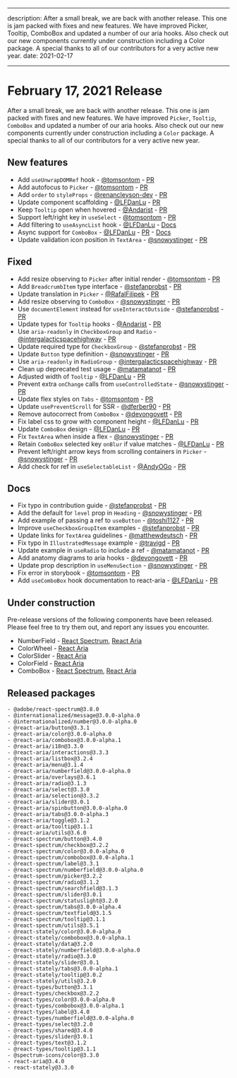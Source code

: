 <!-- Copyright 2020 Adobe. All rights reserved.
This file is licensed to you under the Apache License, Version 2.0 (the "License");
you may not use this file except in compliance with the License. You may obtain a copy
of the License at http://www.apache.org/licenses/LICENSE-2.0
Unless required by applicable law or agreed to in writing, software distributed under
the License is distributed on an "AS IS" BASIS, WITHOUT WARRANTIES OR REPRESENTATIONS
OF ANY KIND, either express or implied. See the License for the specific language
governing permissions and limitations under the License. -->


---

description: After a small break, we are back with another release. This one is jam packed with fixes and new features. We have improved Picker, Tooltip, ComboBox and updated a number of our aria hooks. Also check out our new components currently under construction including a Color package. A special thanks to all of our contributors for a very active new year.
date: 2021-02-17

---

# February 17, 2021 Release

After a small break, we are back with another release. This one is jam packed with fixes and new features. We have improved `Picker`, `Tooltip`, `ComboBox` and updated a number of our aria hooks. Also check out our new components currently under construction including a `Color` package. A special thanks to all of our contributors for a very active new year.

## New features

- Add `useUnwrapDOMRef` hook - [@tomsontom](https://github.com/tomsontom) - [PR](https://github.com/watheia/spectrum/pull/1322)
- Add autofocus to `Picker` - [@tomsontom](https://github.com/tomsontom) - [PR](https://github.com/watheia/spectrum/pull/1250)
- Add `order` to `styleProps` - [@renancleyson-dev](https://github.com/renancleyson-dev) - [PR](https://github.com/watheia/spectrum/pull/1351)
- Update component scaffolding - [@LFDanLu](https://github.com/LFDanLu) - [PR](https://github.com/watheia/spectrum/pull/1364)
- Keep `Tooltip` open when hovered - [@Andarist](https://github.com/Andarist) - [PR](https://github.com/watheia/spectrum/pull/1377)
- Support left/right key in `useSelect` - [@tomsontom](https://github.com/tomsontom) - [PR](https://github.com/watheia/spectrum/pull/1299)
- Add filtering to `useAsyncList` hook - [@LFDanLu](https://github.com/LFDanLu) - [Docs](https://watheia.org/react-stately/useAsyncList.html#filtering)
- Async support for `ComboBox` - [@LFDanLu](https://github.com/LFDanLu) - [PR](https://github.com/watheia/spectrum/pull/1335) - [Docs](https://watheia.org/react-spectrum/ComboBox.html#asynchronous-loading)
- Update validation icon position in `TextArea` - [@snowystinger](https://github.com/snowystinger) - [PR](https://github.com/watheia/spectrum/pull/1543)

## Fixed

- Add resize observing to `Picker` after initial render - [@tomsontom](https://github.com/tomsontom) - [PR](https://github.com/watheia/spectrum/pull/1284)
- Add `BreadcrumbItem` type interface - [@stefanprobst](https://github.com/stefanprobst) - [PR](https://github.com/watheia/spectrum/pull/1317)
- Update translation in `Picker` - [@RafalFilipek](https://github.com/RafalFilipek) - [PR](https://github.com/watheia/spectrum/pull/1309)
- Add resize observing to `ComboBox` - [@snowystinger](https://github.com/snowystinger) - [PR](https://github.com/watheia/spectrum/pull/1333)
- Use `documentElement` instead for `useInteractOutside` - [@stefanprobst](https://github.com/stefanprobst) - [PR](https://github.com/watheia/spectrum/pull/1369)
- Update types for `Tooltip` hooks - [@Andarist](https://github.com/Andarist) - [PR](https://github.com/watheia/spectrum/pull/1372)
- Use `aria-readonly` in `CheckboxGroup` and `Radio` - [@intergalacticspacehighway](https://github.com/intergalacticspacehighway) - [PR](https://github.com/watheia/spectrum/pull/1414)
- Update required type for `CheckboxGroup` - [@stefanprobst](https://github.com/stefanprobst) - [PR](https://github.com/watheia/spectrum/pull/1337)
- Update `Button` type definition - [@snowystinger](https://github.com/snowystinger) - [PR](https://github.com/watheia/spectrum/pull/1361)
- Use `aria-readonly` in `RadioGroup` - [@intergalacticspacehighway](https://github.com/intergalacticspacehighway) - [PR](https://github.com/watheia/spectrum/pull/1424)
- Clean up deprecated test usage - [@matamatanot](https://github.com/matamatanot) - [PR](https://github.com/watheia/spectrum/pull/1430)
- Adjusted width of `Tooltip` - [@LFDanLu](https://github.com/LFDanLu) - [PR](https://github.com/watheia/spectrum/pull/1451)
- Prevent extra `onChange` calls from `useControlledState` - [@snowystinger](https://github.com/snowystinger) - [PR](https://github.com/watheia/spectrum/pull/1480)
- Update flex styles on `Tabs` - [@tomsontom](https://github.com/tomsontom) - [PR](https://github.com/watheia/spectrum/pull/1473)
- Update `usePreventScroll` for SSR - [@dferber90](https://github.com/dferber90) - [PR](https://github.com/watheia/spectrum/pull/1315)
- Remove autocorrect from `ComboBox` - [@devongovett](https://github.com/devongovett) - [PR](https://github.com/watheia/spectrum/pull/1502)
- Fix label css to grow with component height - [@LFDanLu](https://github.com/LFDanLu) - [PR](https://github.com/watheia/spectrum/pull/1575)
- Update `ComboBox` design - [@LFDanLu](https://github.com/LFDanLu) - [PR](https://github.com/watheia/spectrum/pull/1492)
- Fix `TextArea` when inside a flex - [@snowystinger](https://github.com/snowystinger) - [PR](https://github.com/watheia/spectrum/pull/1531)
- Retain `ComboBox` selected key `onBlur` if value matches - [@LFDanLu](https://github.com/LFDanLu) - [PR](https://github.com/watheia/spectrum/pull/1541)
- Prevent left/right arrow keys from scrolling containers in `Picker` - [@snowystinger](https://github.com/snowystinger) - [PR](https://github.com/watheia/spectrum/pull/1540)
- Add check for ref in `useSelectableList` - [@AndyOGo](https://github.com/AndyOGo) - [PR](https://github.com/watheia/spectrum/pull/1550)

## Docs

- Fix typo in contribution guide - [@stefanprobst](https://github.com/stefanprobst) - [PR](https://github.com/watheia/spectrum/pull/1319)
- Add the default for `level` prop in `Heading` - [@snowystinger](https://github.com/snowystinger) - [PR](https://github.com/watheia/spectrum/pull/1349)
- Add example of passing a ref to `useButton` - [@toshi1127](https://github.com/toshi1127) - [PR](https://github.com/watheia/spectrum/pull/1298)
- Improve `useCheckboxGroupItem` examples - [@stefanprobst](https://github.com/stefanprobst) - [PR](https://github.com/watheia/spectrum/pull/1336)
- Update links for `TextArea` guidelines - [@matthewdeutsch](https://github.com/matthewdeutsch) - [PR](https://github.com/watheia/spectrum/pull/1357)
- Fix typo in `IllustratedMessage` example - [@travigd](https://github.com/travigd) - [PR](https://github.com/watheia/spectrum/pull/1410)
- Update example in `useRadio` to include a ref - [@matamatanot](https://github.com/matamatanot) - [PR](https://github.com/watheia/spectrum/pull/1370)
- Add anatomy diagrams to aria hooks - [@devongovett](https://github.com/devongovett) - [PR](https://github.com/watheia/spectrum/pull/1452)
- Update prop description in `useMenuSection` - [@snowystinger](https://github.com/snowystinger) - [PR](https://github.com/watheia/spectrum/pull/1461)
- Fix error in storybook - [@tomsontom](https://github.com/tomsontom) - [PR](https://github.com/watheia/spectrum/pull/1491)
- Add `useComboBox` hook documentation to react-aria - [@LFDanLu](https://github.com/LFDanLu) - [PR](https://github.com/watheia/spectrum/pull/1276)

## Under construction

Pre-release versions of the following components have been released. Please feel free to try them out, and report any issues you encounter.

- NumberField - [React Spectrum](https://watheia.org/react-spectrum/NumberField.html), [React Aria](https://watheia.org/react-aria/useNumberField.html)
- ColorWheel - [React Aria](https://watheia.org/react-aria/useColorWheel.html)
- ColorSlider - [React Aria](https://watheia.org/react-aria/useColorSlider.html)
- ColorField - [React Aria](https://watheia.org/react-aria/useColorField.html)
- ComboBox - [React Spectrum](https://watheia.org/react-spectrum/ComboBox.html), [React Aria](https://watheia.org/react-aria/useComboBox.html)

## Released packages

```
- @adobe/react-spectrum@3.8.0
- @internationalized/message@3.0.0-alpha.0
- @internationalized/number@3.0.0-alpha.0
- @react-aria/button@3.3.1
- @react-aria/color@3.0.0-alpha.0
- @react-aria/combobox@3.0.0-alpha.1
- @react-aria/i18n@3.3.0
- @react-aria/interactions@3.3.3
- @react-aria/listbox@3.2.4
- @react-aria/menu@3.1.4
- @react-aria/numberfield@3.0.0-alpha.0
- @react-aria/overlays@3.6.1
- @react-aria/radio@3.1.3
- @react-aria/select@3.3.0
- @react-aria/selection@3.3.2
- @react-aria/slider@3.0.1
- @react-aria/spinbutton@3.0.0-alpha.0
- @react-aria/tabs@3.0.0-alpha.3
- @react-aria/toggle@3.1.2
- @react-aria/tooltip@3.1.1
- @react-aria/utils@3.6.0
- @react-spectrum/button@3.4.0
- @react-spectrum/checkbox@3.2.2
- @react-spectrum/color@3.0.0-alpha.0
- @react-spectrum/combobox@3.0.0-alpha.1
- @react-spectrum/label@3.3.1
- @react-spectrum/numberfield@3.0.0-alpha.0
- @react-spectrum/picker@3.2.2
- @react-spectrum/radio@3.1.2
- @react-spectrum/searchfield@3.1.3
- @react-spectrum/slider@3.0.1
- @react-spectrum/statuslight@3.2.0
- @react-spectrum/tabs@3.0.0-alpha.4
- @react-spectrum/textfield@3.1.5
- @react-spectrum/tooltip@3.1.1
- @react-spectrum/utils@3.5.1
- @react-stately/color@3.0.0-alpha.0
- @react-stately/combobox@3.0.0-alpha.1
- @react-stately/data@3.2.0
- @react-stately/numberfield@3.0.0-alpha.0
- @react-stately/radio@3.3.0
- @react-stately/slider@3.0.1
- @react-stately/tabs@3.0.0-alpha.1
- @react-stately/tooltip@3.0.2
- @react-stately/utils@3.2.0
- @react-types/button@3.3.1
- @react-types/checkbox@3.2.2
- @react-types/color@3.0.0-alpha.0
- @react-types/combobox@3.0.0-alpha.1
- @react-types/label@3.4.0
- @react-types/numberfield@3.0.0-alpha.0
- @react-types/select@3.2.0
- @react-types/shared@3.4.0
- @react-types/slider@3.0.1
- @react-types/text@3.1.2
- @react-types/tooltip@3.1.1
- @spectrum-icons/color@3.3.0
- react-aria@3.4.0
- react-stately@3.3.0
```
